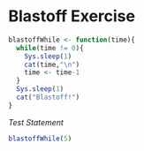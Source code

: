 Blastoff Exercise
========================================================

```r
blastoffWhile <- function(time){
  while(time != 0){
    Sys.sleep(1)
    cat(time,"\n")
    time <- time-1
  }
  Sys.sleep(1)
  cat("Blastoff!")
}
```

*Test Statement*
```r
blastoffWhile(5)
```
